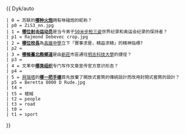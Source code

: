 {{ Dyk/auto
 | 0 = 苏联的'''[[ZiS-3|哪种火炮]]'''拥有咻碰炮的昵称？
 | p0 = ZiS3_nn.jpg
 | 1 = '''[[莱蒙德·德贝维奇|哪位射击运动员]]'''是当今男子[[50米步枪三姿]]世界纪录和奥运会纪录的保持者？
 | p1 = Rajmond Debevec crop.jpg
 | 2 = '''[[王家驥|哪位校長]]'''為[[高雄中學]]立下「實事求是，精益求精」的精神指標?
 | p2 = 
 | 3 = '''[[北72線|哪條臺北縣鄉道]]'''是由[[新莊區|新莊]]市區通往[[明志科技大學]]的捷徑？
 | p3 = 
 | 4 = 文革中'''[[写作组|哪类组织]]'''专门写作文章宣传官方意识形态？
 | p4 = 
 | 5 = [[貝瑞塔]]的'''[[貝瑞塔8000‎|哪一把手槍]]'''首先放棄了開放式套筒的傳統設計而改用封閉式套筒的設計？
 | p5 = Beretta 8000 D Rude.jpg
 | t4 = 
 | t5 = 槍械
 | t2 = people
 | t3 = road
 | t0 = 
 | t1 = sport
}}
